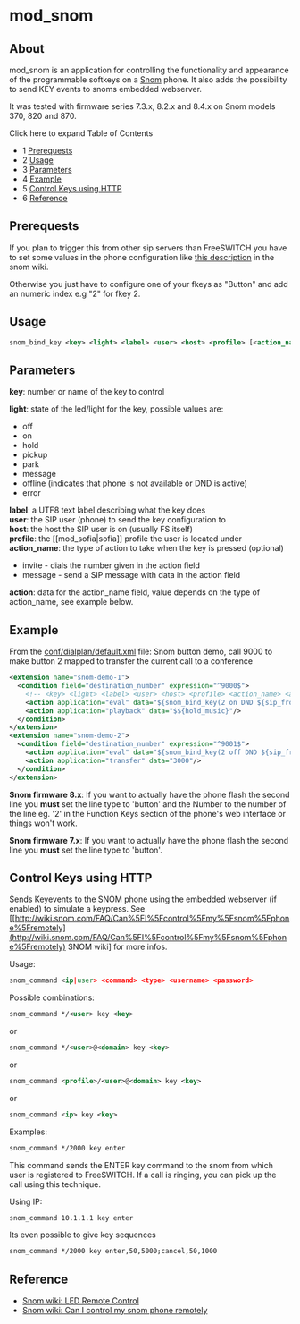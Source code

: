 
# mod_snom 

 

## About

mod\_snom is an application for controlling the functionality and appearance of the programmable softkeys on a [Snom](http://www.snom.com/) phone. It also adds the possibility to send KEY events to snoms embedded webserver.

It was tested with firmware series 7.3.x, 8.2.x and 8.4.x on Snom models 370, 820 and 870.

Click here to expand Table of Contents

* 1 [Prerequests](#prerequests)
* 2 [Usage](#usage)
* 3 [Parameters](#parameters)
* 4 [Example](#example)
* 5 [Control Keys using HTTP](#control-keys-using-http)
* 6 [Reference](#reference)

## Prerequests

If you plan to trigger this from other sip servers than FreeSWITCH you have to set some values in the phone configuration like [this description](http://wiki.snom.com/FAQ/How%5Fto%5Fdisplay%5Fa%5Ftext%5Fmessage%5Fto%5Fthe%5Fphone%5Fin%5Forder%5Fto%5Fappear%5Fon%5Fthe%5Fdisplay) in the snom wiki.

Otherwise you just have to configure one of your fkeys as "Button" and add an numeric index e.g "2" for fkey 2.

## Usage

```xml
snom_bind_key <key> <light> <label> <user> <host> <profile> [<action_name>] [<action>]
```

## Parameters

**key**: number or name of the key to control

**light**: state of the led/light for the key, possible values are:

* off
* on
* hold
* pickup
* park
* message
* offline (indicates that phone is not available or DND is active)
* error

**label**: a UTF8 text label describing what the key does  
**user**: the SIP user (phone) to send the key configuration to  
**host**: the host the SIP user is on (usually FS itself)  
**profile**: the \[\[mod\_sofia|sofia\]\] profile the user is located under  
**action\_name**: the type of action to take when the key is pressed (optional)

* invite - dials the number given in the action field
* message - send a SIP message with data in the action field

**action**: data for the action\_name field, value depends on the type of action\_name, see example below.

## Example

From the [conf/dialplan/default.xml](https://freeswitch.org/stash/projects/FS/repos/freeswitch/browse/conf/vanilla/dialplan/default.xml) file: Snom button demo, call 9000 to make button 2 mapped to transfer the current call to a conference

```xml
<extension name="snom-demo-1">
  <condition field="destination_number" expression="^9000$">
    <!-- <key> <light> <label> <user> <host> <profile> <action_name> <action> -->
    <action application="eval" data="${snom_bind_key(2 on DND ${sip_from_user} ${sip_from_host} ${sofia_profile_name} message api+uuid_transfer ${uuid} 9001)}"/>
    <action application="playback" data="$${hold_music}"/>
  </condition>
</extension>
<extension name="snom-demo-2">
  <condition field="destination_number" expression="^9001$">
    <action application="eval" data="${snom_bind_key(2 off DND ${sip_from_user} ${sip_from_host} ${sofia_profile_name} message notused)}"/>
    <action application="transfer" data="3000"/>
  </condition>
</extension>
```

**Snom firmware 8.x**: If you want to actually have the phone flash the second line you **must** set the line type to 'button' and the Number to the number of the line eg. '2' in the Function Keys section of the phone's web interface or things won't work.

**Snom firmware 7.x**: If you want to actually have the phone flash the second line you **must** set the line type to 'button'.

## Control Keys using HTTP

Sends Keyevents to the SNOM phone using the embedded webserver (if enabled) to simulate a keypress. See \[[http://wiki.snom.com/FAQ/Can%5FI%5Fcontrol%5Fmy%5Fsnom%5Fphone%5Fremotely](http://wiki.snom.com/FAQ/Can%5FI%5Fcontrol%5Fmy%5Fsnom%5Fphone%5Fremotely) SNOM wiki\] for more infos.

Usage:

```xml
snom_command <ip|user> <command> <type> <username> <password> 
```

Possible combinations:

```xml
snom_command */<user> key <key> 
```

or

```xml
snom_command */<user>@<domain> key <key> 
```

or

```xml
snom_command <profile>/<user>@<domain> key <key> 
```

or

```xml
snom_command <ip> key <key> 
```

Examples:

```xml
snom_command */2000 key enter 
```

This command sends the ENTER key command to the snom from which user is registered to FreeSWITCH. If a call is ringing, you can pick up the call using this technique.

Using IP:

```xml
snom_command 10.1.1.1 key enter 
```

Its even possible to give key sequences

```xml
snom_command */2000 key enter,50,5000;cancel,50,1000
```

## Reference

* [Snom wiki: LED Remote Control](http://wiki.snom.com/Features/LED%5FRemote%5FControl)
* [Snom wiki: Can I control my snom phone remotely](http://wiki.snom.com/FAQ/Can%5FI%5Fcontrol%5Fmy%5Fsnom%5Fphone%5Fremotely)


